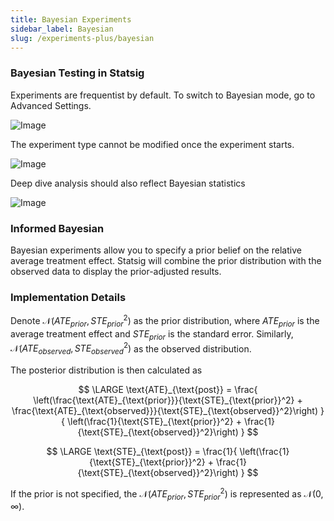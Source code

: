 ```yaml
---
title: Bayesian Experiments
sidebar_label: Bayesian
slug: /experiments-plus/bayesian
---
```


### Bayesian Testing in Statsig

Experiments are frequentist by default. To switch to Bayesian mode, go to Advanced Settings.

![Image](https://github.com/statsig-io/docs/assets/132317445/c9c01a57-fe13-47a9-b734-20d6e8d715a4)

The experiment type cannot be modified once the experiment starts.

![Image](https://github.com/statsig-io/docs/assets/132317445/be912632-6200-4408-977c-92f48dfdd7bc)

Deep dive analysis should also reflect Bayesian statistics

![Image](https://github.com/statsig-io/docs/assets/132317445/c9214142-d11f-48c8-92a4-53581bbc498c)

### Informed Bayesian

Bayesian experiments allow you to specify a prior belief on the relative average treatment effect. Statsig will combine the prior distribution with the observed data to display the prior-adjusted results.

### Implementation Details

Denote $\mathcal{N}(ATE_{prior}, STE_{prior}^2)$ as the prior distribution, where $ATE_{prior}$ is the average treatment effect and $STE_{prior}$ is the standard error. Similarly, $\mathcal{N}(ATE_{observed}, STE_{observed}^2)$ as the observed distribution.

The posterior distribution is then calculated as

$$
\LARGE
\text{ATE}_{\text{post}} =
\frac{
\left(\frac{\text{ATE}_{\text{prior}}}{\text{STE}_{\text{prior}}^2} +
\frac{\text{ATE}_{\text{observed}}}{\text{STE}_{\text{observed}}^2}\right)
}{
\left(\frac{1}{\text{STE}_{\text{prior}}^2} +
\frac{1}{\text{STE}_{\text{observed}}^2}\right)
}
$$

$$
\LARGE
\text{STE}_{\text{post}} =
\frac{1}{
\left(\frac{1}{\text{STE}_{\text{prior}}^2} +
\frac{1}{\text{STE}_{\text{observed}}^2}\right)
}
$$

If the prior is not specified, the $\mathcal{N}(ATE_{prior}, STE_{prior}^2)$ is represented as $\mathcal{N}(0, \infty)$.
